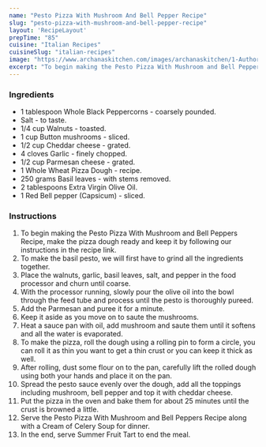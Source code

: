 ---
name: "Pesto Pizza With Mushroom And Bell Pepper Recipe"
slug: "pesto-pizza-with-mushroom-and-bell-pepper-recipe"
layout: 'RecipeLayout'
prepTime: "85"
cuisine: "Italian Recipes"
cuisineSlug: "italian-recipes"
image: "https://www.archanaskitchen.com/images/archanaskitchen/1-Author/sibyl_sunitha/Pesto_Pizza_With_Mushroom_and_Bell_Peppers_Recipe.jpg"
excerpt: "To begin making the Pesto Pizza With Mushroom and Bell Peppers Recipe, make the pizza dough ready and keep it by following our instructions in the recipe link"
---

### Ingredients

- 1 tablespoon Whole Black Peppercorns - coarsely pounded.
- Salt - to taste.
- 1/4 cup Walnuts - toasted.
- 1 cup Button mushrooms - sliced.
- 1/2 cup Cheddar cheese - grated.
- 4 cloves Garlic - finely chopped.
- 1/2 cup Parmesan cheese - grated.
- 1 Whole Wheat Pizza Dough - recipe.
- 250 grams Basil leaves - with stems removed.
- 2 tablespoons Extra Virgin Olive Oil.
- 1 Red Bell pepper (Capsicum) - sliced.

### Instructions

1. To begin making the Pesto Pizza With Mushroom and Bell Peppers Recipe, make the pizza dough ready and keep it by following our instructions in the recipe link.
1. To make the basil pesto, we will first have to grind all the ingredients together.
1. Place the walnuts, garlic, basil leaves, salt, and pepper in the food processor and churn until coarse.
1.  With the processor running, slowly pour the olive oil into the bowl through the feed tube and process until the pesto is thoroughly pureed.
1. Add the Parmesan and puree it for a minute.
1. Keep it aside as you move on to saute the mushrooms.
1. Heat a sauce pan with oil, add mushroom and saute them until it softens and all the water is evaporated.
1. To make the pizza, roll the dough using a rolling pin to form a circle, you can roll it as thin you want to get a thin crust or you can keep it thick as well.
1. After rolling, dust some flour on to the pan, carefully lift the rolled dough using both your hands and place it on the pan.
1. Spread the pesto sauce evenly over the dough, add all the toppings including mushroom, bell pepper and top it with cheddar cheese.
1. Put the pizza in the oven and bake them for about 25 minutes until the crust is browned a little.
1. Serve the Pesto Pizza With Mushroom and Bell Peppers Recipe along with a Cream of Celery Soup for dinner.
1. In the end, serve Summer Fruit Tart to end the meal.

